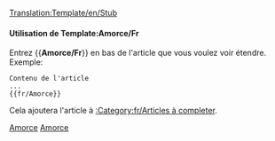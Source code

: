 <noinclude>[[Translation:Template/en/Stub]]</noinclude><noinclude></noinclude>{{fr/Fenêtre de message| type  = annonce
| image = en/StubIcon.png
| texte = <strong>Amorce</strong><br>Cet article est une amorce. Merci, si vous le pouvez, de le compléter.
}}<includeonly>{{{1|[[Category:fr/Articles à completer]]}}}</includeonly><noinclude>

====Utilisation de Template:Amorce/Fr====
Entrez <nowiki>{{</nowiki>'''Amorce/Fr'''<nowiki>}}</nowiki> en bas de l'article que vous voulez voir étendre. Exemple:
<pre>
Contenu de l'article
...
{{fr/Amorce}}
</pre>
Cela ajoutera l'article à [[:Category:fr/Articles à completer]].

[[Category:fr/Modèles|Amorce]][[Category:fr/Fenêtres de message|Amorce]]</noinclude>